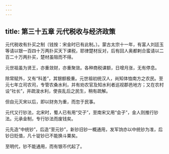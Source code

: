 ```yaml
---
---
---
```

title: 第三十五章 元代税收与经济政策
---



元代税收有扑买之制〔钱按：宋金时已有此制。〕。蒙古太宗十一年，有富人刘廷玉等请以银一百四十万两扑买天下课税，耶律楚材反对，后有回人奥都剌合蛮请以二百二十万两扑买，楚材虽阻而不得。

元世祖虽为贤王，亦重敛财，亦重聚敛。各种商税课额，日增月涨，无有停息。

除常赋外，又有“科差”，其银额极重。元世祖初统汉人，尚知体恤南方之农民。至元七年立司农司，专管农桑水利，并有劝农官及知水利者巡视郡邑地方；又在农村设“社长”，并疏浚水利，使丧乱后之民生，稍有疏解。

但自元灭宋以后，即以财务为重，而忽于民事。

元代又行钞法，北宋时，蜀人已有用“交子”，至南宋又用“会子”，金人则推行钞法。元承金制，专行钞法而废钱矣。

元先造“中统钞”，后造“至元钞”，新钞旧钞一概通用，发军饷亦以中统钞为准，后钞日贬值，凡十锭钞已不能换斗粟矣。

至明代，钞不能通用，而有银币代起了。